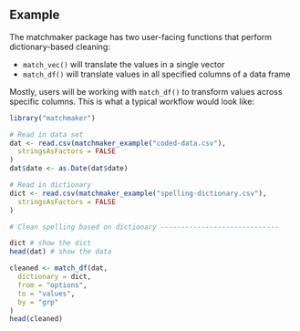 
## Example

The matchmaker package has two user-facing functions that perform dictionary-based cleaning:


 - `match_vec()` will translate the values in a single vector
 - `match_df()` will translate values in all specified columns of a data frame 
 
Mostly, users will be working with `match_df()` to transform values across
specific columns. This is what a typical workflow would look like:

```r
library("matchmaker")

# Read in data set
dat <- read.csv(matchmaker_example("coded-data.csv"),
  stringsAsFactors = FALSE
)
dat$date <- as.Date(dat$date)

# Read in dictionary
dict <- read.csv(matchmaker_example("spelling-dictionary.csv"),
  stringsAsFactors = FALSE
)
```

```r
# Clean spelling based on dictionary -----------------------------

dict # show the dict
head(dat) # show the data

cleaned <- match_df(dat,
  dictionary = dict,
  from = "options",
  to = "values",
  by = "grp"
)
head(cleaned)
```
